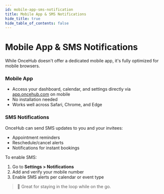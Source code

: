 ```yaml
---
id: mobile-app-sms-notification
title: Mobile App & SMS Notifications
hide_title: true
hide_table_of_contents: false
--- 
```


# Mobile App & SMS Notifications

While OnceHub doesn't offer a dedicated mobile app, it's fully optimized for mobile browsers.

### Mobile App

- Access your dashboard, calendar, and settings directly via [app.oncehub.com](https://app.oncehub.com) on mobile
- No installation needed
- Works well across Safari, Chrome, and Edge

### SMS Notifications

OnceHub can send SMS updates to you and your invitees:

- Appointment reminders
- Reschedule/cancel alerts
- Notifications for instant bookings

To enable SMS:

1. Go to **Settings > Notifications**
2. Add and verify your mobile number
3. Enable SMS alerts per calendar or event type

> 📲 Great for staying in the loop while on the go.
